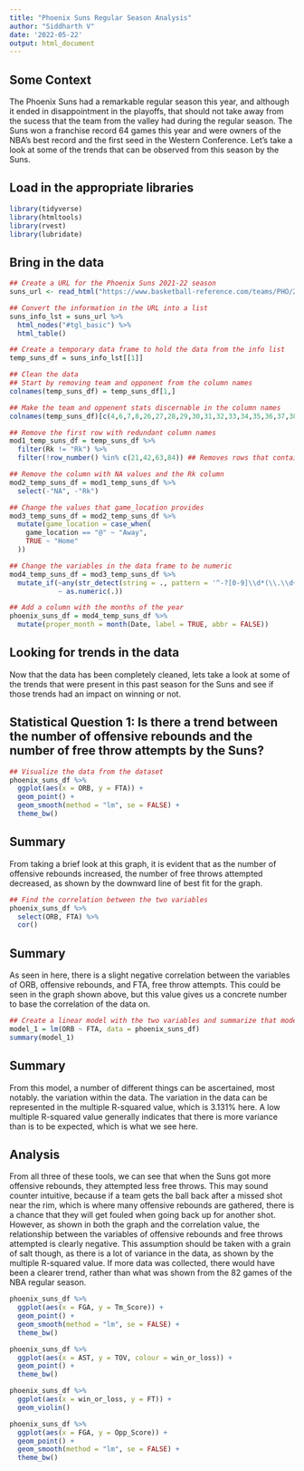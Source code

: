 ```yaml
---
title: "Phoenix Suns Regular Season Analysis"
author: "Siddharth V"
date: '2022-05-22'
output: html_document
---
```


## Some Context
The Phoenix Suns had a remarkable regular season this year, and although it ended in disappointment in the playoffs, that should not take away from the sucess that the team from the valley had during the regular season. The Suns won a franchise record 64 games this year and were owners of the NBA's best record and the first seed in the Western Conference. Let's take a look at some of the trends that can be observed from this season by the Suns. 

## Load in the appropriate libraries
```r
library(tidyverse)
library(htmltools)
library(rvest)
library(lubridate)
```

## Bring in the data 
```r
## Create a URL for the Phoenix Suns 2021-22 season
suns_url <- read_html("https://www.basketball-reference.com/teams/PHO/2022/gamelog/")

## Convert the information in the URL into a list
suns_info_lst = suns_url %>%
  html_nodes("#tgl_basic") %>%
  html_table()

## Create a temporary data frame to hold the data from the info list
temp_suns_df = suns_info_lst[[1]]

## Clean the data
## Start by removing team and opponent from the column names
colnames(temp_suns_df) = temp_suns_df[1,]

## Make the team and oppenent stats discernable in the column names
colnames(temp_suns_df)[c(4,6,7,8,26,27,28,29,30,31,32,33,34,35,36,37,38,39,40,41)] = c("game_location","win_or_loss","Tm_Score","Opp_Score","Opp_FG","Opp_FGA","Opp_FG%","Opp_3P","Opp_3PA","Opp_3P%","Opp_FT","Opp_FTA","Opp_FT%","Opp_ORB","Opp_TRB","Opp_AST","Opp_STL","Opp_BLK","Opp_TOV","Opp_PF")

## Remove the first row with redundant column names 
mod1_temp_suns_df = temp_suns_df %>%
  filter(Rk != "Rk") %>%
  filter(!row_number() %in% c(21,42,63,84)) ## Removes rows that contain the values "team" and "opponent"

## Remove the column with NA values and the Rk column
mod2_temp_suns_df = mod1_temp_suns_df %>%
  select(-"NA", -"Rk")

## Change the values that game_location provides
mod3_temp_suns_df = mod2_temp_suns_df %>%
  mutate(game_location = case_when(
    game_location == "@" ~ "Away",
    TRUE ~ "Home"
  ))

## Change the variables in the data frame to be numeric
mod4_temp_suns_df = mod3_temp_suns_df %>%
  mutate_if(~any(str_detect(string = ., pattern = '^-?[0-9]\\d*(\\.\\d+)?$')), 
            ~ as.numeric(.))

## Add a column with the months of the year
phoenix_suns_df = mod4_temp_suns_df %>%
  mutate(proper_month = month(Date, label = TRUE, abbr = FALSE))
```

## Looking for trends in the data
Now that the data has been completely cleaned, lets take a look at some of the trends that were present in this past season for the Suns and see if those trends had an impact on winning or not.

## Statistical Question 1: Is there a trend between the number of offensive rebounds and the number of free throw attempts by the Suns?
```r
## Visualize the data from the dataset
phoenix_suns_df %>%
  ggplot(aes(x = ORB, y = FTA)) +
  geom_point() +
  geom_smooth(method = "lm", se = FALSE) +
  theme_bw()
```
## Summary
From taking a brief look at this graph, it is evident that as the number of offensive rebounds increased, the number of free throws attempted decreased, as shown by the downward line of best fit for the graph. 

```r
## Find the correlation between the two variables
phoenix_suns_df %>%
  select(ORB, FTA) %>%
  cor()
```
## Summary
As seen in here, there is a slight negative correlation between the variables of ORB, offensive rebounds, and FTA, free throw attempts. This could be seen in the graph shown above, but this value gives us a concrete number to base the correlation of the data on. 

```r
## Create a linear model with the two variables and summarize that model
model_1 = lm(ORB ~ FTA, data = phoenix_suns_df)
summary(model_1)
```
## Summary
From this model, a number of different things can be ascertained, most notably. the variation within the data. The variation in the data can be represented in the multiple R-squared value, which is 3.131% here. A low multiple R-squared value generally indicates that there is more variance than is to be expected, which is what we see here. 

## Analysis
From all three of these tools, we can see that when the Suns got more offensive rebounds, they attempted less free throws. This may sound counter intuitive, because if a team gets the ball back after a missed shot near the rim, which is where many offensive rebounds are gathered, there is a chance that they will get fouled when going back up for another shot. However, as shown in both the graph and the correlation value, the relationship between the variables of offensive rebounds and free throws attempted is clearly negative. This assumption should be taken with a grain of salt though, as there is a lot of variance in the data, as shown by the multiple R-squared value. If more data was collected, there would have been a clearer trend, rather than what was shown from the 82 games of the NBA regular season. 

```r
phoenix_suns_df %>%
  ggplot(aes(x = FGA, y = Tm_Score)) +
  geom_point() + 
  geom_smooth(method = "lm", se = FALSE) +
  theme_bw()
```

```r
phoenix_suns_df %>%
  ggplot(aes(x = AST, y = TOV, colour = win_or_loss)) +
  geom_point() +
  theme_bw()
``` 


```r
phoenix_suns_df %>%
  ggplot(aes(x = win_or_loss, y = FT)) +
  geom_violin()
```

```r
phoenix_suns_df %>%
  ggplot(aes(x = FGA, y = Opp_Score)) +
  geom_point() +
  geom_smooth(method = "lm", se = FALSE) +
  theme_bw()
```

